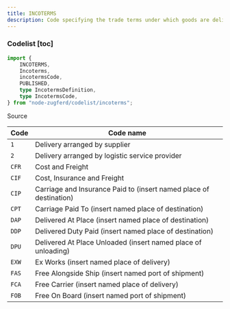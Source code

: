 ```yaml
---
title: INCOTERMS
description: Code specifying the trade terms under which goods are delivered.
---
```


### Codelist [toc]

```ts
import {
	INCOTERMS,
	Incoterms,
	incotermsCode,
	PUBLISHED,
	type IncotermsDefinition,
	type IncotermsCode,
} from "node-zugferd/codelist/incoterms";

```

<div className="w-fit">
<Link href="https://github.com/jslno/node-zugferd/blob/main/packages/node-zugferd/scripts/codelists/incoterms/output.xml" rel="noreferrer noopener" target="_blank">
Source
</Link>
</div>

<table className="[&_*>_*]:mt-0! [&_*>_*]:mb-0!">
<colgroup>
<col />
<col />
</colgroup>
<thead>
<tr>
<th>
Code
</th>
<th>
Code name
</th>
</tr>
</thead>
<tbody>
<tr>
<td>
<code>1</code>
</td>
<td>
Delivery arranged by supplier
</td>
</tr>
<tr>
<td>
<code>2</code>
</td>
<td>
Delivery arranged by logistic service provider
</td>
</tr>
<tr>
<td>
<code>CFR</code>
</td>
<td>
Cost and Freight
</td>
</tr>
<tr>
<td>
<code>CIF</code>
</td>
<td>
Cost, Insurance and Freight
</td>
</tr>
<tr>
<td>
<code>CIP</code>
</td>
<td>
Carriage and Insurance Paid to (insert named place of destination)
</td>
</tr>
<tr>
<td>
<code>CPT</code>
</td>
<td>
Carriage Paid To (insert named place of destination)
</td>
</tr>
<tr>
<td>
<code>DAP</code>
</td>
<td>
Delivered At Place (insert named place of destination)
</td>
</tr>
<tr>
<td>
<code>DDP</code>
</td>
<td>
Delivered Duty Paid (insert named place of destination)
</td>
</tr>
<tr>
<td>
<code>DPU</code>
</td>
<td>
Delivered At Place Unloaded (insert named place of unloading)
</td>
</tr>
<tr>
<td>
<code>EXW</code>
</td>
<td>
Ex Works (insert named place of delivery)
</td>
</tr>
<tr>
<td>
<code>FAS</code>
</td>
<td>
Free Alongside Ship (insert named port of shipment)
</td>
</tr>
<tr>
<td>
<code>FCA</code>
</td>
<td>
Free Carrier (insert named place of delivery)
</td>
</tr>
<tr>
<td>
<code>FOB</code>
</td>
<td>
Free On Board (insert named port of shipment)
</td>
</tr>
</tbody>
</table>
